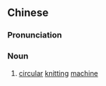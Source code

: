 ==Chinese==
{{zh-forms|s=圆机}}

===Pronunciation===
{{zh-pron
|m=yuánjī
|cat=n
}}

===Noun===
{{zh-noun}}

# [[circular]] [[knitting]] [[machine]]